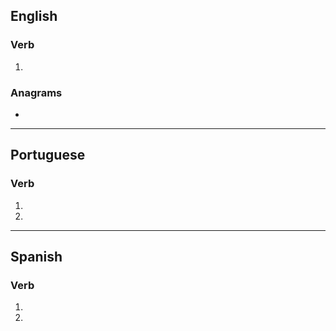 {{also|inflamés|in flames}}
==English==

===Verb===
{{head|en|verb form}}

# {{en-third-person singular of|inflame}}

===Anagrams===
* {{anagrams|en|flamines|misfalne}}

----

==Portuguese==

===Verb===
{{pt-verb-form}}

# {{pt-verb form of|inflamar|ar|subjunctive|present|singular|second}}
# {{pt-verb form of|inflamar|ar|imperative|negative|singular|second}}

----

==Spanish==

===Verb===
{{head|es|verb form}}

# {{es-verb form of|ending=ar|mood=imperative|sense=negative|pers=2|formal=no|number=singular|inflamar}}
# {{es-verb form of|ending=ar|mood=subjunctive|tense=present|pers=2|formal=no|number=singular|inflamar}}